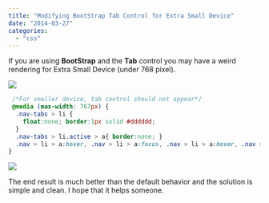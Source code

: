 ```yaml
---
title: "Modifying BootStrap Tab Control for Extra Small Device"
date: "2014-03-27"
categories: 
  - "css"
---
```


If you are using **BootStrap** and the **Tab** control you may have a weird rendering for Extra Small Device (under 768 pixel). 

![](images/BootStrapTab-400x180.png)


```css
 /*For smaller device, tab control should not appear*/ 
 @media (max-width: 767px) { 
  .nav-tabs > li { 
    float:none; border:1px solid #dddddd; 
  } 
  .nav-tabs > li.active > a{ border:none; } 
  .nav > li > a:hover, .nav > li > a:focus, .nav > li > a:hover, .nav > li > a:focus, .nav-tabs > li.active > a, .nav-tabs > li.active > a:hover, .nav-tabs > li.active > a:focus { background:none; border:none; } 
} 
```

![](images/BootStrapTabFixed-400x262.png)

The end result is much better than the default behavior and the solution is simple and clean. I hope that it helps someone.
